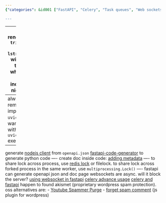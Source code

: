 ```yaml
---
{"categories": &id001 ["FastAPI", "Celery", "Task queues", "Web sockets", "Jinja2 whitespace issues", "Uvicorn import", "Openapi.json client code generation"], "category": "FastAPI", "date": "2023-04-02 10:40:24", "description": "This article delves into the integration of FastAPI, Celery, and task queues with web sockets. It covers various topics like resolving Jinja2 whitespace issues, working with uvicorn import, utilizing openapi.json client code generation for documentation purposes, adding metadata to enhance docs, and sharing locks across multiple processes. Additionally, it provides useful resources for advanced usage.", "tags": *id001, "title": "fastapi, celery, task queue, websocket"}

---
```


------
enable render option `trim_blocks` and `lstrip_blocks` with `jinja2` to avoid whitespace and indentation nightmare.
----
always remember to import `uvicorn` if you want to run without the `uvicorn` executable
----
generate [nodejs client](https://fastapi.tiangolo.com/advanced/generate-clients/) from `openapi.json`
[fastapi-code-generator](https://pypi.org/project/fastapi-code-generator/) to generate python code
----
create doc inside code: [adding metadata](https://fastapi.tiangolo.com/tutorial/metadata/)
----
to share lock across process, use [redis lock](https://pypi.org/project/python-redis-lock/) or filelock.
to share lock across forked process in the same worker, use `multiprocessing.Lock()`
----
fastapi can generate openapi json and doc page
websockets are async. will it block the server?
[using websocket in fastapi](https://fastapi.tiangolo.com/zh/advanced/websockets/)
[celery advance usage](https://medium.com/pythonistas/a-complete-guide-to-production-ready-celery-configuration-5777780b3166#:~:text=The%20task%20can%20catch%20this%20to%20clean%20up,try%3A%20return%20do_work%20%28%29%20except%20SoftTimeLimitExceeded%3A%20cleanup_in_a_hurry%20%28%29)
[celery and fastapi](https://derlin.github.io/introduction-to-fastapi-and-celery/03-celery/#:~:text=Celery%20doesn%27t%20provide%20an%20obvious%20way%20to%20limit,is%20already%20running%2C%20he%20should%20get%20an%20error.)
happen to found akismet (proprietary wordpress spam protection). oss alternatives are:
- [Youtube Spammer Purge](https://github.com/ThioJoe/YT-Spammer-Purge)
- [forget spam comment](https://github.com/thegulshankumar/forget-spam-comment/) (js plugin for wordpress)
